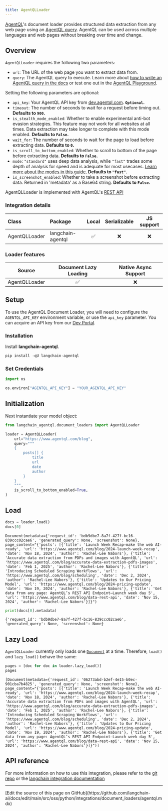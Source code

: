 ```yaml
---
title: AgentQLLoader
---
```


[AgentQL](https://www.agentql.com/)'s document loader provides structured data extraction from any web page using an [AgentQL query](https://docs.agentql.com/agentql-query). AgentQL can be used across multiple languages and web pages without breaking over time and change.

## Overview

`AgentQLLoader` requires the following two parameters:

- `url`: The URL of the web page you want to extract data from.
- `query`: The AgentQL query to execute. Learn more about [how to write an AgentQL query in the docs](https://docs.agentql.com/agentql-query) or test one out in the [AgentQL Playground](https://dev.agentql.com/playground).

Setting the following parameters are optional:

- `api_key`: Your AgentQL API key from [dev.agentql.com](https://dev.agentql.com). **`Optional`.**
- `timeout`: The number of seconds to wait for a request before timing out. **Defaults to `900`.**
- `is_stealth_mode_enabled`: Whether to enable experimental anti-bot evasion strategies. This feature may not work for all websites at all times. Data extraction may take longer to complete with this mode enabled. **Defaults to `False`.**
- `wait_for`: The number of seconds to wait for the page to load before extracting data. **Defaults to `0`.**
- `is_scroll_to_bottom_enabled`: Whether to scroll to bottom of the page before extracting data. **Defaults to `False`.**
- `mode`: `"standard"` uses deep data analysis, while `"fast"` trades some depth of analysis for speed and is adequate for most usecases. [Learn more about the modes in this guide.](https://docs.agentql.com/accuracy/standard-mode) **Defaults to `"fast"`.**
- `is_screenshot_enabled`: Whether to take a screenshot before extracting data. Returned in 'metadata' as a Base64 string. **Defaults to `False`.**

AgentQLLoader is implemented with AgentQL's [REST API](https://docs.agentql.com/rest-api/api-reference)

### Integration details

| Class | Package | Local | Serializable | JS support |
| :--- | :--- | :---: | :---: |  :---: |
| AgentQLLoader| langchain-agentql | ✅ | ❌ | ❌ |

### Loader features

| Source | Document Lazy Loading | Native Async Support
| :---: | :---: | :---: |
| AgentQLLoader | ✅ | ❌ |

## Setup

To use the AgentQL Document Loader, you will need to configure the `AGENTQL_API_KEY` environment variable, or use the `api_key` parameter. You can acquire an API key from our [Dev Portal](https://dev.agentql.com).

### Installation

Install **langchain-agentql**.

```python
pip install -qU langchain-agentql
```

### Set Credentials

```python
import os

os.environ["AGENTQL_API_KEY"] = "YOUR_AGENTQL_API_KEY"
```

## Initialization

Next instantiate your model object:

```python
from langchain_agentql.document_loaders import AgentQLLoader

loader = AgentQLLoader(
    url="https://www.agentql.com/blog",
    query="""
    {
        posts[] {
            title
            url
            date
            author
        }
    }
    """,
    is_scroll_to_bottom_enabled=True,
)
```

## Load

```python
docs = loader.load()
docs[0]
```

```output
Document(metadata={'request_id': 'bdb9dbe7-8a7f-427f-bc16-839ccc02cae6', 'generated_query': None, 'screenshot': None}, page_content="{'posts': [{'title': 'Launch Week Recap—make the web AI-ready', 'url': 'https://www.agentql.com/blog/2024-launch-week-recap', 'date': 'Nov 18, 2024', 'author': 'Rachel-Lee Nabors'}, {'title': 'Accurate data extraction from PDFs and images with AgentQL', 'url': 'https://www.agentql.com/blog/accurate-data-extraction-pdfs-images', 'date': 'Feb 1, 2025', 'author': 'Rachel-Lee Nabors'}, {'title': 'Introducing Scheduled Scraping Workflows', 'url': 'https://www.agentql.com/blog/scheduling', 'date': 'Dec 2, 2024', 'author': 'Rachel-Lee Nabors'}, {'title': 'Updates to Our Pricing Model', 'url': 'https://www.agentql.com/blog/2024-pricing-update', 'date': 'Nov 19, 2024', 'author': 'Rachel-Lee Nabors'}, {'title': 'Get data from any page: AgentQL’s REST API Endpoint—Launch week day 5', 'url': 'https://www.agentql.com/blog/data-rest-api', 'date': 'Nov 15, 2024', 'author': 'Rachel-Lee Nabors'}]}")
```

```python
print(docs[0].metadata)
```

```output
{'request_id': 'bdb9dbe7-8a7f-427f-bc16-839ccc02cae6', 'generated_query': None, 'screenshot': None}
```

## Lazy Load

`AgentQLLoader` currently only loads one [`Document`](https://reference.langchain.com/python/langchain_core/documents/#langchain_core.documents.base.Document) at a time. Therefore, `load()` and `lazy_load()` behave the same:

```python
pages = [doc for doc in loader.lazy_load()]
pages
```

```output
[Document(metadata={'request_id': '06273abd-b2ef-4e15-b0ec-901cba7b4825', 'generated_query': None, 'screenshot': None}, page_content="{'posts': [{'title': 'Launch Week Recap—make the web AI-ready', 'url': 'https://www.agentql.com/blog/2024-launch-week-recap', 'date': 'Nov 18, 2024', 'author': 'Rachel-Lee Nabors'}, {'title': 'Accurate data extraction from PDFs and images with AgentQL', 'url': 'https://www.agentql.com/blog/accurate-data-extraction-pdfs-images', 'date': 'Feb 1, 2025', 'author': 'Rachel-Lee Nabors'}, {'title': 'Introducing Scheduled Scraping Workflows', 'url': 'https://www.agentql.com/blog/scheduling', 'date': 'Dec 2, 2024', 'author': 'Rachel-Lee Nabors'}, {'title': 'Updates to Our Pricing Model', 'url': 'https://www.agentql.com/blog/2024-pricing-update', 'date': 'Nov 19, 2024', 'author': 'Rachel-Lee Nabors'}, {'title': 'Get data from any page: AgentQL’s REST API Endpoint—Launch week day 5', 'url': 'https://www.agentql.com/blog/data-rest-api', 'date': 'Nov 15, 2024', 'author': 'Rachel-Lee Nabors'}]}")]
```

## API reference

For more information on how to use this integration, please refer to the [git repo](https://github.com/tinyfish-io/agentql-integrations/tree/main/langchain) or the [langchain integration documentation](https://docs.agentql.com/integrations/langchain)

---

<Callout icon="pen-to-square" iconType="regular">
  [Edit the source of this page on GitHub](https://github.com/langchain-ai/docs/edit/main/src/oss/python/integrations/document_loaders/agentql.mdx)
</Callout>
